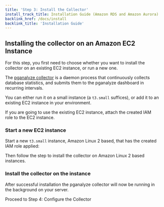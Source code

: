 ```yaml
---
title: 'Step 3: Install the Collector'
install_track_title: Installation Guide (Amazon RDS and Amazon Aurora)
backlink_href: /docs/install
backlink_title: 'Installation Guide'
---
```





## Installing the collector on an Amazon EC2 Instance

For this step, you first need to choose whether you want to install the collector on an existing EC2 instance, or run a new one.

The [pganalyze collector](https://github.com/pganalyze/collector) is a daemon process that continuously collects database statistics, and submits them to the pganalyze dashboard in recurring intervals.

You can either run it on a small instance (a `t3.small` suffices), or add it to an existing EC2 instance in your environment.

<SetupIAMPolicy />

<CreateIAMRole />

If you are going to use the existing EC2 instance, attach the created IAM role to the EC2 instance.

### Start a new EC2 instance

Start a new `t3.small` instance, Amazon Linux 2 based, that has the created IAM role applied:

<p>
  <ImgRdsNewInstanceRole />
</p>

Then follow the step to install the collector on Amazon Linux 2 based instances.


### Install the collector on the instance

<CollectorInstallInstructions apiKey={props.apiKey} />

After successful installation the pganalyze collector will now be running in the background on your server.

<Link className="btn btn-success" to="04_configure_the_collector_ec2">
  Proceed to Step 4: Configure the Collector
</Link>
